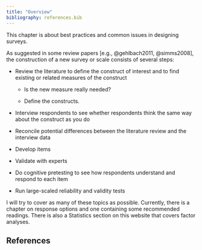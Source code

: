 ```yaml
---
title: "Overview"
bibliography: references.bib
---
```


This chapter is about best practices and common issues in designing surveys.

As suggested in some review papers [e.g., @gehlbach2011, @simms2008], the construction of a new survey or scale consists of several steps:

-   Review the literature to define the construct of interest and to find existing or related measures of the construct

    -   Is the new measure really needed?

    -   Define the constructs.

-   Interview respondents to see whether respondents think the same way about the construct as you do

-   Reconcile potential differences between the literature review and the interview data

-   Develop items

-   Validate with experts

-   Do cognitive pretesting to see how respondents understand and respond to each item

-   Run large-scaled reliability and validity tests

I will try to cover as many of these topics as possible. Currently, there is a chapter on response options and one containing some recommended readings. There is also a Statistics section on this website that covers factor analyses.

## References
